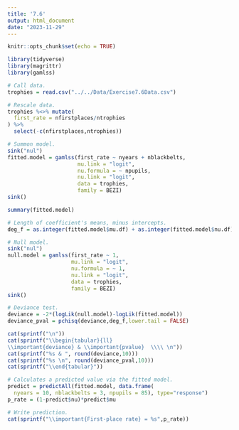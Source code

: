 ```yaml
---
title: '7.6'
output: html_document
date: "2023-11-29"
---
```



```r
knitr::opts_chunk$set(echo = TRUE)
```

```r
library(tidyverse)
library(magrittr)
library(gamlss)
```

```r
# Call data.
trophies = read.csv("../../Data/Exercise7.6Data.csv")

# Rescale data.
trophies %<>% mutate(
  first_rate = nfirstplaces/ntrophies
) %>%
  select(-c(nfirstplaces,ntrophies))
```

```r
# Summon model.
sink("nul")
fitted.model = gamlss(first_rate ~ nyears + nblackbelts,
                      mu.link = "logit", 
                      nu.formula = ~ npupils, 
                      nu.link = "logit",
                      data = trophies,
                      family = BEZI)
sink()

summary(fitted.model)

# Length of coefficient's means, minus intercepts.
deg_f = as.integer(fitted.model$mu.df) + as.integer(fitted.model$nu.df) - 2
```

```r
# Null model.
sink("nul")
null.model = gamlss(first_rate ~ 1, 
                    mu.link = "logit",
                    nu.formula = ~ 1, 
                    nu.link = "logit",
                    data = trophies,
                    family = BEZI)
sink()

# Deviance test.
deviance = -2*(logLik(null.model)-logLik(fitted.model))
deviance_pval = pchisq(deviance,deg_f,lower.tail = FALSE)

cat(sprintf("\n"))
cat(sprintf("\\begin{tabular}{ll}
\\important{deviance} & \\important{pvalue}  \\\\ \n"))
cat(sprintf("%s & ", round(deviance,10)))
cat(sprintf("%s \n", round(deviance_pval,10)))
cat(sprintf("\\end{tabular}"))
```

```r
# Calculates a predicted value via the fitted model.
predict = predictAll(fitted.model, data.frame(
  nyears = 10, nblackbelts = 3, npupils = 85), type="response")
p_rate = (1-predict$nu)*predict$mu

# Write prediction.  
cat(sprintf("\\important{First-place rate} = %s",p_rate))
```
